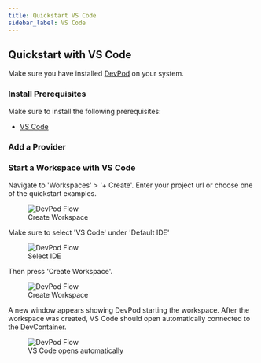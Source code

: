 ```yaml
---
title: Quickstart VS Code
sidebar_label: VS Code
---
```



## Quickstart with VS Code

Make sure you have installed [DevPod](../getting-started/install.mdx) on your system.

### Install Prerequisites

Make sure to install the following prerequisites:
* [VS Code](https://code.visualstudio.com/download)

### Add a Provider

<AddProvider />

### Start a Workspace with VS Code

Navigate to 'Workspaces' > '+ Create'. Enter your project url or choose one of the quickstart examples. 

<figure>
<img src="/docs/media/create-workspace-repo.png" alt="DevPod Flow" />
  <figcaption>Create Workspace</figcaption>
</figure>

Make sure to select 'VS Code' under 'Default IDE'

<figure>
  <img src="/docs/media/create-workspace-vscode.png" alt="DevPod Flow" />
  <figcaption>Select IDE</figcaption>
</figure>

Then press 'Create Workspace'.

<figure>
  <img src="/docs/media/create-workspace-final-vscode.png" alt="DevPod Flow" />
  <figcaption>Create Workspace</figcaption>
</figure>


A new window appears showing DevPod starting the workspace. After the workspace was created, VS Code should open automatically connected to the DevContainer.

<figure>
  <img src="/docs/media/create-workspace-vscode-2.png" alt="DevPod Flow" />
  <figcaption>VS Code opens automatically</figcaption>
</figure>

